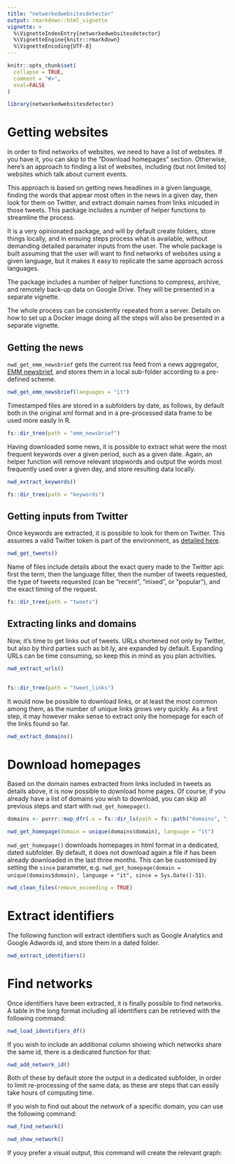 ```yaml
---
title: "networkedwebsitesdetector"
output: rmarkdown::html_vignette
vignette: >
  %\VignetteIndexEntry{networkedwebsitesdetector}
  %\VignetteEngine{knitr::rmarkdown}
  %\VignetteEncoding{UTF-8}
---
```


```r
knitr::opts_chunk$set(
  collapse = TRUE,
  comment = "#>",
  eval=FALSE
)
```

```r
library(networkedwebsitesdetector)
```


# Getting websites

In order to find networks of websites, we need to have a list of websites. If you have it, you can skip to the "Download homepages" section. Otherwise, here's an approach to finding a list of websites, including (but not limited to) websites which talk about current events.

This approach is based on getting news headlines in a given language, finding the words that appear most often in the news in a given day, then look for them on Twitter, and extract domain names from links inlcuded in those tweets. This package includes a number of helper functions to streamline the process.

It is a very opinionated package, and will by default create folders, store things locally, and in ensuing steps process what is available, without demanding detailed paramater inputs from the user. The whole package is built assuming that the user will want to find networks of websites using a given language, but it makes it easy to replicate the same approach across languages. 

The package includes a number of helper functions to compress, archive, and remotely back-up data on Google Drive. They will be presented in a separate vignette. 

The whole process can be consistently repeated from a server. Details on how to set up a Docker image doing all the steps will also be presented in a separate vignette. 

## Getting the news

`nwd_get_emm_newsbrief` gets the current rss feed from a news aggregator, [EMM newsbrief](http://emm.newsbrief.eu/), and stores them in a local sub-folder according to a pre-defined scheme.

```r
nwd_get_emm_newsbrief(languages = "it")
```

Timestamped files are stored in a subfolders by date, as follows, by default both in the original xml format and in a pre-processed data frame to be used more easily in R. 

```r
fs::dir_tree(path = "emm_newsbrief")
```

Having downloaded some news, it is possible to extract what were the most frequent keywords over a given period, such as a given date. Again, an helper function will remove relevant stopwords and output the words most frequently used over a given day, and store resulting data locally. 


```r
nwd_extract_keywords()
```

```r
fs::dir_tree(path = "keywords")
```

## Getting inputs from Twitter

Once keywords are extracted, it is possible to look for them on Twitter. This assumes a valid Twitter token is part of the environment, as [detailed here](https://rtweet.info/articles/auth.html). 

```r
nwd_get_tweets()

```

Name of files include details about the exact query made to the Twitter api: first the term, then the language filter, then the number of tweets requested, the type of tweets requested (can be "recent", "mixed", or "popular"), and the exact timing of the request. 

```r
fs::dir_tree(path = "tweets")
```

## Extracting links and domains


Now, it's time to get links out of tweets. URLs shortened not only by Twitter, but also by third parties such as bit.ly, are expanded by default. Expanding URLs can be time consuming, so keep this in mind as you plan activities. 


```r

nwd_extract_urls()
    
```

```r
fs::dir_tree(path = "tweet_links")
```


It would now be possible to download links, or at least the most common among them, as the number of unique links grows very quickly. As a first step, it may however make sense to extract only the homepage for each of the links found so far. 

```r
nwd_extract_domains()
```

# Download homepages

Based on the domain names extracted from links included in tweets as details above, it is now possible to download home pages. Of course, if you already have a list of domains you wish to download, you can skip all previous steps and start with `nwd_get_homepage()`.

```r
domains <- purrr::map_dfr(.x = fs::dir_ls(path = fs::path("domains", "it")), .f = readRDS)

nwd_get_homepage(domain = unique(domains$domain), language = "it")


```


`nwd_get_homepage()` downloads homepages in html format in a dedicated, dated subfolder. By default, it does not download again a file if has been already downloaded in the last three months. This can be customised by setting the `since` parameter, e.g. `nwd_get_homepage(domain = unique(domains$domain), language = "it", since = Sys.Date()-31)`. 


```r
nwd_clean_files(remove_exceeding = TRUE)
```


# Extract identifiers

The following function will extract identifiers such as Google Analytics and Google Adwords id, and store them in a dated folder.

```r
nwd_extract_identifiers()
```

# Find networks

Once identifiers have been extracted, it is finally possible to find networks. A table in the long format including all identifiers can be retrieved with the following command:

```r
nwd_load_identifiers_df()
```

If you wish to include an additional column showing which networks share the same id, there is a dedicated function for that:

```r
nwd_add_network_id()
```

Both of these by default store the output in a dedicated subfolder, in order to limit re-processing of the same data, as these are steps that can easily take hours of computing time.

If you wish to find out about the network of a specific domain, you can use the following command:


```r
nwd_find_network()

nwd_show_network()
```

If youy prefer a visual output, this command will create the relevant graph:


